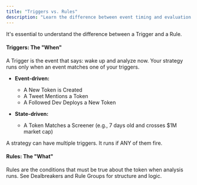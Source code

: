 ```yaml
---
title: "Triggers vs. Rules"
description: "Learn the difference between event timing and evaluation criteria."
---
```


It's essential to understand the difference between a Trigger and a Rule.

#### Triggers: The "When"

A Trigger is the event that says: wake up and analyze now. Your strategy runs only when an event matches one of your triggers.

- **Event-driven:**
  - A New Token is Created
  - A Tweet Mentions a Token
  - A Followed Dev Deploys a New Token

- **State-driven:**
  - A Token Matches a Screener (e.g., 7 days old and crosses $1M market cap)

A strategy can have multiple triggers. It runs if ANY of them fire.

#### Rules: The "What"

Rules are the conditions that must be true about the token when analysis runs. See Dealbreakers and Rule Groups for structure and logic.

<CardGroup cols={2}>
  <Card title="Dealbreakers" icon="shield" href="/core-concepts/dealbreakers" />
  <Card title="Rule Groups (AND/OR)" icon="brackets-curly" href="/core-concepts/rule-groups" />
</CardGroup>


